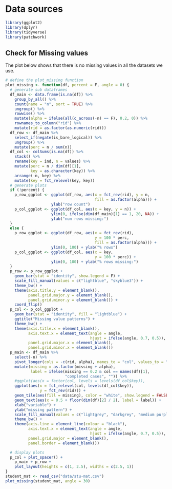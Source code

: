 # Data sources

```r
library(ggplot2)
library(dplyr)
library(tidyverse)
library(patchwork)
```

## Check for Missing values
The plot below shows that there is no missing values in all the datasets we use.

```r
# define the plot_missing function
plot_missing <- function(df, percent = F, angle = 0) {
  # generate sub dataframes
  df_main <- data.frame(is.na(df)) %>%
    group_by_all() %>%
    count(name = "n", sort = TRUE) %>%
    ungroup() %>%
    rowwise() %>%
    mutate(alpha = ifelse(all(c_across(-n) == F), 0.2, 0)) %>%
    rownames_to_column("rid") %>%
    mutate(rid = as.factor(as.numeric(rid)))
  df_row <- df_main %>% 
    select_if(negate(is_bare_logical)) %>%
    ungroup() %>%
    mutate(perc = n / sum(n))
  df_col <- colSums(is.na(df)) %>%
    stack() %>%
    rename(key = ind, n = values) %>%
    mutate(perc = n / dim(df)[1],
           key = as.character(key)) %>%
    arrange(-n, key) %>%
    mutate(key = fct_relevel(key, key))
  # generate plots
  if (!percent) {
    p_row_ggplot <- ggplot(df_row, aes(x = fct_rev(rid), y = n, 
                                       fill = as.factor(alpha))) +
                    ylab("row count")
    p_col_ggplot <- ggplot(df_col, aes(x = key, y = n)) +
                    ylim(0, ifelse(dim(df_main)[1] == 1, 20, NA)) +
                    ylab("num rows missing:")
  }
  else {
    p_row_ggplot <- ggplot(df_row, aes(x = fct_rev(rid), 
                                       y = 100 * perc, 
                                       fill = as.factor(alpha))) + 
                    ylim(0, 100) + ylab("% rows")
    p_col_ggplot <- ggplot(df_col, aes(x = key,
                                       y = 100 * perc)) + 
                    ylim(0, 100) + ylab("% rows missing:")
  }
  p_row <- p_row_ggplot +
    geom_bar(stat = "identity", show.legend = F) + 
    scale_fill_manual(values = c("lightblue", "skyblue3")) +
    theme_bw() +
    theme(axis.title.y = element_blank(),
          panel.grid.major.y = element_blank(),
          panel.grid.minor.y = element_blank()) +
    coord_flip()
  p_col <- p_col_ggplot +
    geom_bar(stat = "identity", fill = "lightblue") +
    ggtitle("Missing value patterns") +
    theme_bw() +
    theme(axis.title.x = element_blank(),
          axis.text.x = element_text(angle = angle,
                                     hjust = ifelse(angle, 0.7, 0.5)),
          panel.grid.major.x = element_blank(),
          panel.grid.minor.x = element_blank())
  p_main <- df_main %>%
    select(-n) %>%
    pivot_longer(cols = -c(rid, alpha), names_to = "col", values_to = "missing") %>%
    mutate(missing = as.factor(missing + alpha),
           label = ifelse(missing == 0.2 & col == names(df)[1], 
                          "completed cases", "")) %>%
    #ggplot(aes(x = factor(col, levels = levels(df_col$key)), 
    ggplot(aes(x = fct_relevel(col, levels(df_col$key)), 
               y = fct_rev(rid))) +
    geom_tile(aes(fill = missing), color = "white", show.legend = FALSE) +
    geom_text(aes(x = 0.5 + floor(dim(df)[2] / 2), label = label)) +
    xlab("variable") + 
    ylab("missing pattern") +
    scale_fill_manual(values = c("lightgrey", "darkgrey", "medium purple")) +
    theme_bw() +
    theme(axis.line = element_line(colour = "black"),
          axis.text.x = element_text(angle = angle, 
                                     hjust = ifelse(angle, 0.7, 0.5)),
          panel.grid.major = element_blank(),
          panel.border = element_blank())

  # display plots
  p_col + plot_spacer() + 
    p_main + p_row + 
    plot_layout(heights = c(1, 2.5), widths = c(2.5, 1))
}
student_mat <- read_csv("data/stu-mat.csv")
plot_missing(student_mat, angle = 30)
```